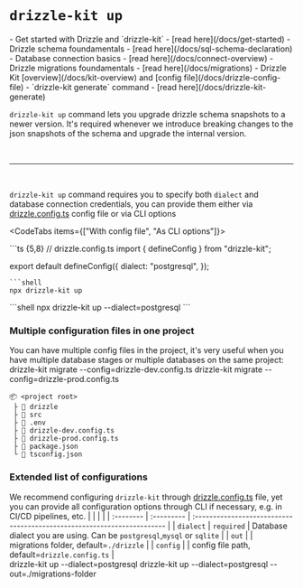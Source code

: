 
# `drizzle-kit up`

<Prerequisites>
- Get started with Drizzle and `drizzle-kit` - [read here](/docs/get-started)
- Drizzle schema foundamentals - [read here](/docs/sql-schema-declaration)
- Database connection basics - [read here](/docs/connect-overview)
- Drizzle migrations foundamentals - [read here](/docs/migrations)
- Drizzle Kit [overview](/docs/kit-overview) and [config file](/docs/drizzle-config-file)
- `drizzle-kit generate` command - [read here](/docs/drizzle-kit-generate)
</Prerequisites>

`drizzle-kit up` command lets you upgrade drizzle schema snapshots to a newer version. 
It's required whenever we introduce breaking changes to the json snapshots of the schema and upgrade the internal version.

<br/>
<hr/>
<br/>

`drizzle-kit up` command requires you to specify both `dialect` and database connection credentials, 
you can provide them either via [drizzle.config.ts](/docs/drizzle-config-file) config file or via CLI options

<CodeTabs items={["With config file", "As CLI options"]}>
<Section>
```ts {5,8}
// drizzle.config.ts
import { defineConfig } from "drizzle-kit";

export default defineConfig({
  dialect: "postgresql",
});
```
```shell
npx drizzle-kit up
```
</Section>
```shell
npx drizzle-kit up --dialect=postgresql
```
</CodeTabs>

### Multiple configuration files in one project
You can have multiple config files in the project, it's very useful when you have multiple database stages or multiple databases on the same project:
<Npx>
  drizzle-kit migrate --config=drizzle-dev.config.ts
  drizzle-kit migrate --config=drizzle-prod.config.ts
</Npx>
```plaintext {5-6}
📦 <project root>
 ├ 📂 drizzle
 ├ 📂 src
 ├ 📜 .env
 ├ 📜 drizzle-dev.config.ts
 ├ 📜 drizzle-prod.config.ts
 ├ 📜 package.json
 └ 📜 tsconfig.json
```

### Extended list of configurations
We recommend configuring `drizzle-kit` through [drizzle.config.ts](/docs/drizzle-config-file) file, 
yet you can provide all configuration options through CLI if necessary, e.g. in CI/CD pipelines, etc.
<rem025/>
|           |            |                                                                         |
| :-------- | :--------- | :---------------------------------------------------------------------- |
| `dialect` | `required` | Database dialect you are using. Can be `postgresql`,`mysql` or `sqlite` |
| `out`     |            | migrations folder, default=`./drizzle`                                  |
| `config`  |            | config file path, default=`drizzle.config.ts`                           |
<br/>
<Npx>
drizzle-kit up --dialect=postgresql
drizzle-kit up --dialect=postgresql --out=./migrations-folder
</Npx>



